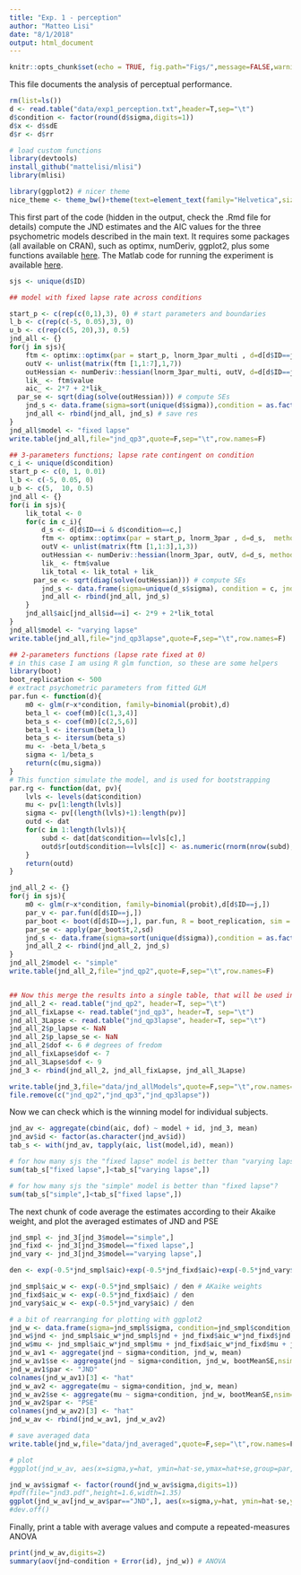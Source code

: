```yaml
---
title: "Exp. 1 - perception"
author: "Matteo Lisi"
date: "8/1/2018"
output: html_document
---
```


```r
knitr::opts_chunk$set(echo = TRUE, fig.path="Figs/",message=FALSE,warning=FALSE)
```

This file documents the analysis of perceptual performance.

```r
rm(list=ls())
d <- read.table("data/exp1_perception.txt",header=T,sep="\t")
d$condition <- factor(round(d$sigma,digits=1))
d$x <- d$sdE
d$r <- d$rr

# load custom functions
library(devtools)
install_github("mattelisi/mlisi")
library(mlisi)

library(ggplot2) # nicer theme
nice_theme <- theme_bw()+theme(text=element_text(family="Helvetica",size=9),panel.border=element_blank(),strip.background = element_rect(fill="white",color="white",size=0),strip.text=element_text(size=rel(0.8)),panel.grid.major.x=element_blank(),panel.grid.major.y=element_blank(),panel.grid.minor=element_blank(),axis.line.x=element_line(size=.4),axis.line.y=element_line(size=.4),axis.text.x=element_text(size=7,color="black"),axis.text.y=element_text(size=7,color="black"),axis.line=element_line(size=.4), axis.ticks=element_line(color="black"))
```

This first part of the code (hidden in the output, check the .Rmd file for details) compute the JND estimates and the AIC values for the three psychometric models described in the main text. It requires some packages (all available on CRAN), such as optimx, numDeriv, ggplot2, plus some functions available [here](https://github.com/mattelisi/mlisi).
The Matlab code for running the experiment is available [here](https://github.com/mattelisi/gaussianblobnoise-bisection-adaptiveQuestPlus).

```r
sjs <- unique(d$ID)

## model with fixed lapse rate across conditions

start_p <- c(rep(c(0,1),3), 0) # start parameters and boundaries
l_b <- c(rep(c(-5, 0.05),3), 0)
u_b <- c(rep(c(5, 20),3), 0.5)
jnd_all <- {}
for(j in sjs){
	ftm <- optimx::optimx(par = start_p, lnorm_3par_multi , d=d[d$ID==j,],  method="bobyqa", lower =l_b, upper =u_b)
	outV <- unlist(matrix(ftm [1,1:7],1,7))
	outHessian <- numDeriv::hessian(lnorm_3par_multi, outV, d=d[d$ID==j,], method.args=list(r=6))
	lik_ <- ftm$value
	aic_ <- 2*7 + 2*lik_
  par_se <- sqrt(diag(solve(outHessian))) # compute SEs
	jnd_s <- data.frame(sigma=sort(unique(d$sigma)),condition = as.factor(round(sort(unique(d$sigma)),digits=1)), jnd = outV[c(2,4,6)], se = par_se[c(2,4,6)], id = j, mu= outV[c(1,3,5)], mu_se=par_se[c(1,3,5)], p_lapse = outV[7], p_lapse_se = par_se[7],  aic = aic_)
	jnd_all <- rbind(jnd_all, jnd_s) # save res
}
jnd_all$model <- "fixed lapse"
write.table(jnd_all,file="jnd_qp3",quote=F,sep="\t",row.names=F)

## 3-parameters functions; lapse rate contingent on condition
c_i <- unique(d$condition)
start_p <- c(0, 1, 0.01)
l_b <- c(-5, 0.05, 0)
u_b <- c(5,  10, 0.5)
jnd_all <- {}
for(i in sjs){
	lik_total <- 0
	for(c in c_i){
		d_s <- d[d$ID==i & d$condition==c,]
		ftm <- optimx::optimx(par = start_p, lnorm_3par , d=d_s,  method="bobyqa", lower =l_b, upper =u_b)
		outV <- unlist(matrix(ftm [1,1:3],1,3))
		outHessian <- numDeriv::hessian(lnorm_3par, outV, d=d_s, method.args=list(r=6))
		lik_ <- ftm$value
		lik_total <- lik_total + lik_
	  par_se <- sqrt(diag(solve(outHessian))) # compute SEs
		jnd_s <- data.frame(sigma=unique(d_s$sigma), condition = c, jnd = outV[2], se = par_se[2], id = i, mu= outV[1], mu_se=par_se[1], p_lapse=outV[3], p_lapse_se = outV[3], aic=NaN)
		jnd_all <- rbind(jnd_all, jnd_s)
	}
	jnd_all$aic[jnd_all$id==i] <- 2*9 + 2*lik_total
}
jnd_all$model <- "varying lapse"
write.table(jnd_all,file="jnd_qp3lapse",quote=F,sep="\t",row.names=F)

## 2-parameters functions (lapse rate fixed at 0)
# in this case I am using R glm function, so these are some helpers  
library(boot)
boot_replication <- 500
# extract psychometric parameters from fitted GLM
par.fun <- function(d){
	m0 <- glm(r~x*condition, family=binomial(probit),d)
	beta_l <- coef(m0)[c(1,3,4)]
	beta_s <- coef(m0)[c(2,5,6)]
	beta_l <- itersum(beta_l)
	beta_s <- itersum(beta_s)
	mu <- -beta_l/beta_s
	sigma <- 1/beta_s
	return(c(mu,sigma))
}
# This function simulate the model, and is used for bootstrapping
par.rg <- function(dat, pv){
	lvls <- levels(dat$condition)
	mu <- pv[1:length(lvls)]
	sigma <- pv[(length(lvls)+1):length(pv)]
	outd <- dat
	for(c in 1:length(lvls)){
		subd <- dat[dat$condition==lvls[c],]
		outd$r[outd$condition==lvls[c]] <- as.numeric(rnorm(nrow(subd), mean=subd$x, sd=sigma[c]) > mu[c])
	}
	return(outd)	
}

jnd_all_2 <- {}
for(j in sjs){
	m0 <- glm(r~x*condition, family=binomial(probit),d[d$ID==j,])
	par_v <- par.fun(d[d$ID==j,])
	par_boot <- boot(d[d$ID==j,], par.fun, R = boot_replication, sim = "parametric", ran.gen = par.rg, mle = par_v)
	par_se <- apply(par_boot$t,2,sd)
	jnd_s <- data.frame(sigma=sort(unique(d$sigma)),condition = as.factor(round(sort(unique(d$sigma)),digits=1)), jnd = par_v[4:6], se = par_se[4:6], id = j, mu= par_v[1:3], mu_se=par_se[1:3], aic = AIC(m0) )
	jnd_all_2 <- rbind(jnd_all_2, jnd_s)
}
jnd_all_2$model <- "simple"
write.table(jnd_all_2,file="jnd_qp2",quote=F,sep="\t",row.names=F)


## Now this merge the results into a single table, that will be used in the further analyses
jnd_all_2 <- read.table("jnd_qp2", header=T, sep="\t") 
jnd_all_fixLapse <- read.table("jnd_qp3", header=T, sep="\t")
jnd_all_3Lapse <- read.table("jnd_qp3lapse", header=T, sep="\t")
jnd_all_2$p_lapse <- NaN
jnd_all_2$p_lapse_se <- NaN
jnd_all_2$dof <- 6 # degrees of fredom
jnd_all_fixLapse$dof <- 7
jnd_all_3Lapse$dof <- 9
jnd_3 <- rbind(jnd_all_2, jnd_all_fixLapse, jnd_all_3Lapse)

write.table(jnd_3,file="data/jnd_allModels",quote=F,sep="\t",row.names=F)
file.remove(c("jnd_qp2","jnd_qp3","jnd_qp3lapse"))

```

Now we can check which is the winning model for individual subjects.

```r
jnd_av <- aggregate(cbind(aic, dof) ~ model + id, jnd_3, mean)
jnd_av$id <- factor(as.character(jnd_av$id))
tab_s <- with(jnd_av, tapply(aic, list(model,id), mean))

# for how many sjs the "fixed lapse" model is better than "varying lapse"?
sum(tab_s["fixed lapse",]<tab_s["varying lapse",]) 

# for how many sjs the "simple" model is better than "fixed lapse"?
sum(tab_s["simple",]<tab_s["fixed lapse",]) 
```

The next chunk of code average the estimates according to their Akaike weight, and plot the averaged estimates of JND and PSE

```r
jnd_smpl <- jnd_3[jnd_3$model=="simple",]
jnd_fixd <- jnd_3[jnd_3$model=="fixed lapse",]
jnd_vary <- jnd_3[jnd_3$model=="varying lapse",]

den <- exp(-0.5*jnd_smpl$aic)+exp(-0.5*jnd_fixd$aic)+exp(-0.5*jnd_vary$aic) # denominator

jnd_smpl$aic_w <- exp(-0.5*jnd_smpl$aic) / den # AKaike weights
jnd_fixd$aic_w <- exp(-0.5*jnd_fixd$aic) / den
jnd_vary$aic_w <- exp(-0.5*jnd_vary$aic) / den

# a bit of rearranging for plotting with ggplot2
jnd_w <- data.frame(sigma=jnd_smpl$sigma, condition=jnd_smpl$condition,id=jnd_smpl$id)
jnd_w$jnd <- jnd_smpl$aic_w*jnd_smpl$jnd + jnd_fixd$aic_w*jnd_fixd$jnd + jnd_vary$aic_w*jnd_vary$jnd
jnd_w$mu <- jnd_smpl$aic_w*jnd_smpl$mu + jnd_fixd$aic_w*jnd_fixd$mu + jnd_vary$aic_w*jnd_vary$mu
jnd_w_av1 <- aggregate(jnd ~ sigma+condition, jnd_w, mean)
jnd_w_av1$se <- aggregate(jnd ~ sigma+condition, jnd_w, bootMeanSE,nsim=5000)$jnd # bootstrapped SEM, 5000rep, using mlisi package
jnd_w_av1$par <- "JND"
colnames(jnd_w_av1)[3] <- "hat"
jnd_w_av2 <- aggregate(mu ~ sigma+condition, jnd_w, mean)
jnd_w_av2$se <- aggregate(mu ~ sigma+condition, jnd_w, bootMeanSE,nsim=5000)$mu
jnd_w_av2$par <- "PSE"
colnames(jnd_w_av2)[3] <- "hat"
jnd_w_av <- rbind(jnd_w_av1, jnd_w_av2)

# save averaged data
write.table(jnd_w,file="data/jnd_averaged",quote=F,sep="\t",row.names=F)

# plot
#ggplot(jnd_w_av, aes(x=sigma,y=hat, ymin=hat-se,ymax=hat+se,group=par,color=par))+geom_line()+geom_point(size=2)+nice_theme+labs(y="[dva]", x=expression(paste(sigma[blob], " [dva]"))) +geom_errorbar(width=0.05)+scale_y_continuous(limits=c(-0.2,2.1))+scale_color_manual(values=c("black","dark grey"),name="")+scale_x_continuous(limits=c(0.2,1.8))

jnd_w_av$sigmaf <- factor(round(jnd_w_av$sigma,digits=1))
#pdf(file="jnd3.pdf",height=1.6,width=1.35)
ggplot(jnd_w_av[jnd_w_av$par=="JND",], aes(x=sigma,y=hat, ymin=hat-se,ymax=hat+se,group=par,color=sigmaf))+geom_line(color="black")+nice_theme+labs(y="JND [deg]", x=expression(paste(sigma, " [deg]"))) +geom_errorbar(width=0,color="black")+geom_point(size=2.3)+scale_y_continuous(limits=c(0.4,2.3))+scale_color_manual(values=c("black","dark grey","blue"),name=expression(paste(sigma[blob], " [deg]")),guide=F)+scale_x_continuous(limits=c(0.2,1.61),breaks=c(0.3,0.9,1.5))
#dev.off()
```

Finally, print a table with average values and compute a repeated-measures ANOVA

```r
print(jnd_w_av,digits=2)
summary(aov(jnd~condition + Error(id), jnd_w)) # ANOVA
```

